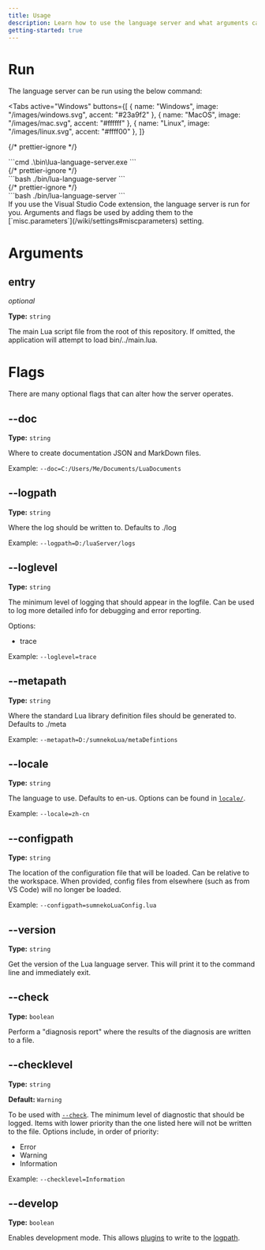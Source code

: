 ```yaml
---
title: Usage
description: Learn how to use the language server and what arguments can be provided to the executable.
getting-started: true
---
```



# Run

The language server can be run using the below command:

<Tabs
  active="Windows"
  buttons={[
    { name: "Windows", image: "/images/windows.svg", accent: "#23a9f2" },
    { name: "MacOS", image: "/images/mac.svg", accent: "#ffffff" },
    { name: "Linux", image: "/images/linux.svg", accent: "#ffff00" },
  ]}
>
  {/* prettier-ignore */}
  <div data-tab="Windows">
  ```cmd
  .\bin\lua-language-server.exe
  ```
  </div>
  {/* prettier-ignore */}
  <div data-tab="MacOS">
  ```bash
  ./bin/lua-language-server
  ```
  </div>
  {/* prettier-ignore */}
  <div data-tab="Linux">
  ```bash
  ./bin/lua-language-server
  ```
  </div>
</Tabs>

<Remark type="note">
  If you use the Visual Studio Code extension, the language server is run for
  you. Arguments and flags be used by adding them to the
  [`misc.parameters`](/wiki/settings#miscparameters) setting.
</Remark>

# Arguments

## entry

_optional_

**Type:** `string`

The main Lua script file from the root of this repository. If omitted, the application will attempt to load bin/../main.lua.

# Flags

There are many optional flags that can alter how the server operates.

## --doc

**Type:** `string`

Where to create documentation JSON and MarkDown files.

Example: `--doc=C:/Users/Me/Documents/LuaDocuments`

## --logpath

**Type:** `string`

Where the log should be written to. Defaults to ./log

Example: `--logpath=D:/luaServer/logs`

## --loglevel

**Type:** `string`

The minimum level of logging that should appear in the logfile. Can be used to
log more detailed info for debugging and error reporting.

Options:

- trace

Example: `--loglevel=trace`

## --metapath

**Type:** `string`

Where the standard Lua library definition files should be generated to. Defaults to ./meta

Example: `--metapath=D:/sumnekoLua/metaDefintions`

## --locale

**Type:** `string`

The language to use. Defaults to en-us. Options can be found in [`locale/`](https://github.com/LuaLS/lua-language-server/tree/master/locale).

Example: `--locale=zh-cn`

## --configpath

**Type:** `string`

The location of the configuration file that will be loaded. Can be relative to
the workspace. When provided, config files from elsewhere (such as from VS Code)
will no longer be loaded.

Example: `--configpath=sumnekoLuaConfig.lua`

## --version

**Type:** `string`

Get the version of the Lua language server. This will print it to the command
line and immediately exit.

## --check

**Type:** `boolean`

Perform a "diagnosis report" where the results of the diagnosis are written to a
file.

## --checklevel

**Type:** `string`

**Default:** `Warning`

To be used with [`--check`](#--check). The minimum level of diagnostic that should be logged.
Items with lower priority than the one listed here will not be written to the
file. Options include, in order of priority:

- Error
- Warning
- Information

Example: `--checklevel=Information`

## --develop

**Type:** `boolean`

Enables development mode. This allows [plugins](/wiki/plugins) to write to the [logpath](#--logpath).
